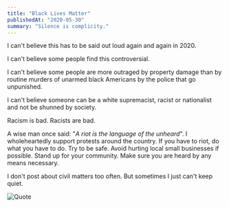 ```yaml
---
title: "Black Lives Matter"
publishedAt: "2020-05-30"
summary: "Silence is complicity."
---
```


I can't believe this has to be said out loud again and again in 2020.

I can't believe some people find this controversial.

I can't believe some people are more outraged by property damage than by routine murders of unarmed black Americans by the police that go unpunished.

I can't believe someone can be a white supremacist, racist or nationalist and not be shunned by society.

Racism is bad. Racists are bad.

A wise man once said: "_A riot is the language of the unheard_". I wholeheartedly support protests around the country. If you have to riot, do what you have to do. Try to be safe. Avoid hurting local small businesses if possible. Stand up for your community. Make sure you are heard by any means necessary.

I don't post about civil matters too often. But sometimes I just can't keep quiet.

![Quote](https://cdn.sanity.io/images/n3o7a5dl/production/4875790946877cdbc25bfc40390fda0eefddec43-2000x917.png)
